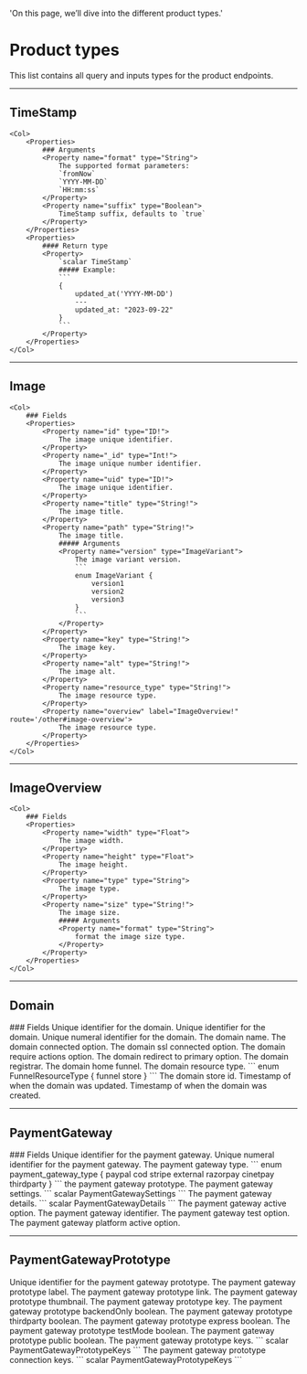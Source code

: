   'On this page, we’ll dive into the different product types.'

# Product types
This list contains all query and inputs types for the product endpoints.

---

## TimeStamp

	<Col>
		<Properties> 
			### Arguments
			<Property name="format" type="String">
				The supported format parameters:
				`fromNow`
				`YYYY-MM-DD`
				`HH:mm:ss`
			</Property>
			<Property name="suffix" type="Boolean">
				TimeStamp suffix, defaults to `true`
			</Property>
		</Properties>
		<Properties> 
			#### Return type
			<Property>
				`scalar TimeStamp`
				##### Example:
				```
				{
					updated_at('YYYY-MM-DD')
					---
					updated_at: "2023-09-22"
				}
				```
			</Property>
		</Properties> 
	</Col>

---

## Image

	<Col>
		### Fields
		<Properties> 
			<Property name="id" type="ID!">
				The image unique identifier.
			</Property>
			<Property name="_id" type="Int!">
				The image unique number identifier.
			</Property>
			<Property name="uid" type="ID!">
				The image unique identifier.
			</Property>
			<Property name="title" type="String!">
				The image title.
			</Property>
			<Property name="path" type="String!">
				The image title.
				##### Arguments
				<Property name="version" type="ImageVariant">
					The image variant version.
					```
					enum ImageVariant {
						version1
						version2
						version3
					}
					```
				</Property>
			</Property>
			<Property name="key" type="String!">
				The image key.
			</Property>
			<Property name="alt" type="String!">
				The image alt.
			</Property>
			<Property name="resource_type" type="String!">
				The image resource type.
			</Property>
			<Property name="overview" label="ImageOverview!" route='/other#image-overview'>
				The image resource type.
			</Property>
		</Properties> 
	</Col>

---

## ImageOverview

	<Col>
		### Fields
		<Properties> 
			<Property name="width" type="Float">
				The image width.
			</Property>
			<Property name="height" type="Float">
				The image height.
			</Property>
			<Property name="type" type="String">
				The image type.
			</Property>
			<Property name="size" type="String!">
				The image size.
				##### Arguments
				<Property name="format" type="String">
					format the image size type.
				</Property>
			</Property>
		</Properties> 
	</Col>

---

## Domain

<Row>
  <Col>
		### Fields
		<Properties> 
			<Property name="id" type="ID!">
				Unique identifier for the domain.
			</Property>
			<Property name="uid" type="ID!">
				Unique identifier for the domain.
			</Property>
			<Property name="_id" type="Int!">
				Unique numeral identifier for the domain.
			</Property>
			<Property name="name" type="String!">
				The domain name.
			</Property>
			<Property name="connected" type="Boolean!">
				The domain connected option.
			</Property>
			<Property name="ssl_connected" type="Boolean!">
				The domain ssl connected option.
			</Property>
			<Property name="require_actions" type="Boolean!">
				The domain require actions option.
			</Property>
			<Property name="redirect_to_primary" type="Boolean!">
				The domain redirect to primary option.
			</Property>
			<Property name="registrar" type="String">
				The domain registrar.
			</Property>
			<Property name="home_funnel" label="Funnel" type='/funnels/types#funnel'>
				The domain home funnel.
			</Property>
			<Property name="resource_type" type="FunnelResourceType">
				The domain resource type.
				```
				enum FunnelResourceType {
					funnel
					store
				}
				```
			</Property>
			<Property name="store_id" type="ID">
				The domain store id.
			</Property>
			<Property name="updated_at" label="TimeStamp!" route='/other#timestamp'>
				Timestamp of when the domain was updated.
			</Property>
			<Property name="created_at" label="TimeStamp!" route='/other#timestamp'>
				Timestamp of when the domain was created.
			</Property>
		</Properties>
  </Col>
</Row>

---

## PaymentGateway

<Row>
  <Col>
		### Fields
		<Properties> 
			<Property name="id" type="ID!">
				Unique identifier for the payment gateway.
			</Property>
			<Property name="_id" type="Int!">
				Unique numeral identifier for the payment gateway.
			</Property>
			<Property name="type" type="payment_gateway_type!">
				The payment gateway type.
				```
				enum payment_gateway_type {
					paypal
					cod
					stripe
					external
					razorpay
					cinetpay
					thirdparty
				}
				```
			</Property>
			<Property name="prototype" label="PaymentGatewayPrototype!" route='/other#payment-gateway-prototype'>
				the payment gateway prototype.
			</Property>
			<Property name="settings" type="PaymentGatewaySettings!">
				The payment gateway settings.
				```
				scalar PaymentGatewaySettings
				```
			</Property>
			<Property name="details" type="PaymentGatewayDetails!">
				The payment gateway details.
				```
				scalar PaymentGatewayDetails
				```
			</Property>
			<Property name="active" type="Boolean!">
				The payment gateway active option.
			</Property>
			<Property name="identifier" type="String!">
				The payment gateway identifier.
			</Property>
			<Property name="test" type="Boolean!">
				The payment gateway test option.
			</Property>
			<Property name="platform_active" type="Boolean!">
				The payment gateway platform active option.
			</Property>
		</Properties>
  </Col>
</Row>

---

## PaymentGatewayPrototype

<Row>  
	<Col>
		<Properties> 
			<Property name="id" type="ID!">
				Unique identifier for the payment gateway prototype.
			</Property>
			<Property name="label" type="String!">
				The payment gateway prototype label.
			</Property>
			<Property name="link" type="String!">
				The payment gateway prototype link.
			</Property>
			<Property name="thumbnail" type="String!">
				The payment gateway prototype thumbnail.
			</Property>
			<Property name="key" type="String!">
				The payment gateway prototype key.
			</Property>
			<Property name="backendOnly" type="Boolean!">
				The payment gateway prototype backendOnly boolean.
			</Property>
			<Property name="thirdparty" type="Boolean!">
				The payment gateway prototype thirdparty boolean.
			</Property>
			<Property name="express" type="Boolean!">
				The payment gateway prototype express boolean.
			</Property>
			<Property name="testMode" type="Boolean!">
				The payment gateway prototype testMode boolean.
			</Property>
			<Property name="public" type="Boolean!">
				The payment gateway prototype public boolean.
			</Property>
			<Property name="keys" type="PaymentGatewayPrototypeKeys!">
				The payment gateway prototype keys.
				```
				scalar PaymentGatewayPrototypeKeys
				```
			</Property>
			<Property name="connection_keys" type="PaymentGatewayPrototypeKeys!">
				The payment gateway prototype connection keys.
				```
				scalar PaymentGatewayPrototypeKeys
				```
			</Property>
		</Properties>	
  </Col>
</Row>
